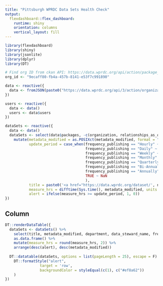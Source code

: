 ```yaml
---
title: "Pittsburgh WPRDC Data Sets Health Check"
output: 
  flexdashboard::flex_dashboard:
    runtime: shiny
    orientation: columns
    vertical_layout: fill
---
```


```r
library(flexdashboard)
library(shiny)
library(jsonlite)
library(dplyr)
library(DT)

# Find org ID from ckan API: https://data.wprdc.org/api/action/package_search?q=<search-term>
org_id <- "9ecaff80-fb4a-457b-8141-e53f7c991890"

data <- reactive({
  data <- fromJSON(paste0("https://data.wprdc.org/api/3/action/organization_show?id=", org_ig, "&include_datasets=True"))$result
})

users <- reactive({
  data <- data()
  users <- data$users
})

dataSets <- reactive({
  data <- data()
  dataSets <- select(data$packages, -c(organization, relationships_as_object, relationships_as_subject, extras, groups)) %>%
    mutate(metadata_modified = as.POSIXct(metadata_modified, format = "%Y-%m-%dT%H:%M:%S"),
           update_period = case_when(frequency_publishing == "Hourly" ~ 1,
                                     frequency_publishing == "Daily" ~ 24,
                                     frequency_publishing == "Weekly" ~ 7*24,
                                     frequency_publishing == "Monthly" ~ 30*24,
                                     frequency_publishing == "Quarterly" ~ 4*30*24,
                                     frequency_publishing == "Bi-Annually" ~ 6*30*24,
                                     frequency_publishing == "Annually" ~ 365*24,
                                     TRUE ~ NaN
                                     ),
           title = paste0('<a href="https://data.wprdc.org/dataset/', name, '" target="_blank">', title, '</a>'),
           measure_hrs = difftime(Sys.time(), metadata_modified, units = "hours"),
           alert = ifelse(measure_hrs >= update_period, 1, 0))
})
```

Column
-----------------------------------------------------------------------

```r
DT::renderDataTable({
  dataSets <- dataSets() %>%
    select(title, metadata_modified, department, data_steward_name, frequency_publishing, measure_hrs, alert) %>%
    as.data.frame() %>%
    mutate(measure_hrs = round(measure_hrs, 2)) %>%
    arrange(desc(alert), desc(metadata_modified))
  
  DT::datatable(dataSets, options = list(pageLength = 25), escape = F) %>%
    DT::formatStyle("alert",
                target = 'row',
                backgroundColor = styleEqual(c(1), c("#ef8a62"))
    )
})
```
